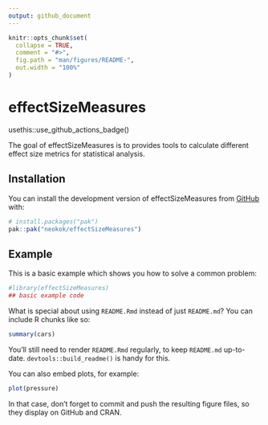 ```yaml
---
output: github_document
---
```


<!-- README.md is generated from README.Rmd. Please edit that file -->

```r
knitr::opts_chunk$set(
  collapse = TRUE,
  comment = "#>",
  fig.path = "man/figures/README-",
  out.width = "100%"
)
```

# effectSizeMeasures

<!-- badges: start -->
usethis::use_github_actions_badge()
<!-- badges: end -->

The goal of effectSizeMeasures is to provides tools to calculate different effect size metrics for statistical analysis.

## Installation

You can install the development version of effectSizeMeasures from [GitHub](https://github.com/) with:

``` r
# install.packages("pak")
pak::pak("neokok/effectSizeMeasures")
```

## Example

This is a basic example which shows you how to solve a common problem:

```r
#library(effectSizeMeasures)
## basic example code
```

What is special about using `README.Rmd` instead of just `README.md`? You can include R chunks like so:

```r
summary(cars)
```

You'll still need to render `README.Rmd` regularly, to keep `README.md` up-to-date. `devtools::build_readme()` is handy for this.

You can also embed plots, for example:

```r
plot(pressure)
```

In that case, don't forget to commit and push the resulting figure files, so they display on GitHub and CRAN.
